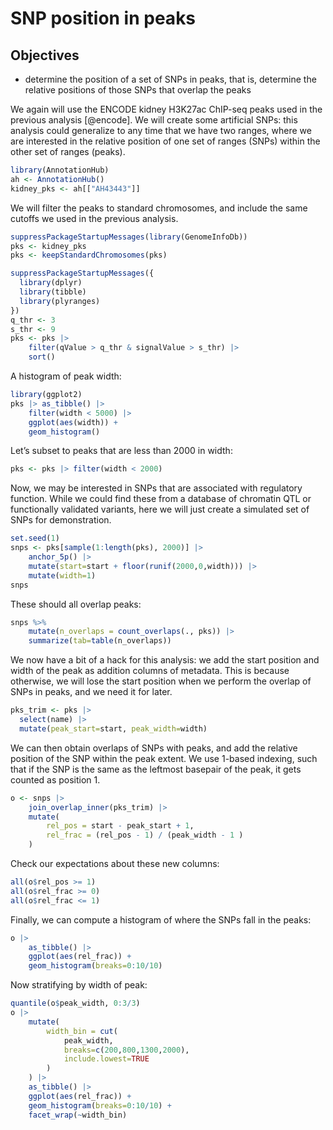 # SNP position in peaks

::: {.callout-note icon='true'}
## Objectives

- determine the position of a set of SNPs in peaks, that is, determine the relative positions of those SNPs that overlap the peaks

:::

We again will use the ENCODE kidney H3K27ac ChIP-seq peaks used in the previous analysis [@encode]. We will create some artificial SNPs: this analysis could generalize to any time that we have two ranges, where we are interested in the relative position of one set of ranges (SNPs) within the other set of ranges (peaks).

```r
library(AnnotationHub)
ah <- AnnotationHub()
kidney_pks <- ah[["AH43443"]]
```

We will filter the peaks to standard chromosomes, and include the same cutoffs we used in the previous analysis.

```r
suppressPackageStartupMessages(library(GenomeInfoDb))
pks <- kidney_pks
pks <- keepStandardChromosomes(pks)
```

```r
suppressPackageStartupMessages({
  library(dplyr)
  library(tibble)
  library(plyranges)
})
q_thr <- 3
s_thr <- 9
pks <- pks |> 
    filter(qValue > q_thr & signalValue > s_thr) |>
    sort()
```

A histogram of peak width:

```r
library(ggplot2)
pks |> as_tibble() |>
    filter(width < 5000) |>
    ggplot(aes(width)) + 
    geom_histogram()
```

Let's subset to peaks that are less than 2000 in width:

```r
pks <- pks |> filter(width < 2000)
```

Now, we may be interested in SNPs that are associated with regulatory function. While we could find these from a database of chromatin QTL or functionally validated variants, here we will just create a simulated set of SNPs for demonstration.

```r
set.seed(1)
snps <- pks[sample(1:length(pks), 2000)] |>
    anchor_5p() |>
    mutate(start=start + floor(runif(2000,0,width))) |>
    mutate(width=1)
snps
```

These should all overlap peaks:

```r
snps %>%
    mutate(n_overlaps = count_overlaps(., pks)) |>
    summarize(tab=table(n_overlaps))
```

We now have a bit of a hack for this analysis: we add the start position and width of the peak as addition columns of metadata. This is because otherwise, we will lose the start position when we perform the overlap of SNPs in peaks, and we need it for later.

```r
pks_trim <- pks |> 
  select(name) |>
  mutate(peak_start=start, peak_width=width)
```

We can then obtain overlaps of SNPs with peaks, and add the relative position of the SNP within the peak extent. We use 1-based indexing, such that if the SNP is the same as the leftmost basepair of the peak, it gets counted as position 1.

```r
o <- snps |> 
    join_overlap_inner(pks_trim) |>
    mutate(
        rel_pos = start - peak_start + 1,
        rel_frac = (rel_pos - 1) / (peak_width - 1 )
    )
```

Check our expectations about these new columns:

```r
all(o$rel_pos >= 1)
all(o$rel_frac >= 0)
all(o$rel_frac <= 1)
```

Finally, we can compute a histogram of where the SNPs fall in the peaks:

```r
o |> 
    as_tibble() |>
    ggplot(aes(rel_frac)) + 
    geom_histogram(breaks=0:10/10)
```

Now stratifying by width of peak:

```r
quantile(o$peak_width, 0:3/3)
o |>
    mutate(
        width_bin = cut(
            peak_width,
            breaks=c(200,800,1300,2000),
            include.lowest=TRUE
        )
    ) |>
    as_tibble() |>
    ggplot(aes(rel_frac)) + 
    geom_histogram(breaks=0:10/10) + 
    facet_wrap(~width_bin)
```